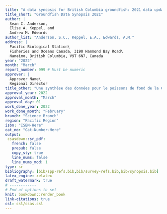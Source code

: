 ```yaml
---
title: "A data synopsis for British Columbia groundfish: 2021 data update"
title_short: "Groundfish Data Synopsis 2021"
author: |
  Sean C. Anderson,
  Elise A. Keppel, and
  Andrew M. Edwards
author_list: "Anderson, S.C., Keppel, E.A., Edwards, A.M."
address: |
  Pacific Biological Station\
  Fisheries and Oceans Canada, 3190 Hammond Bay Road\
  Nanaimo, British Columbia, V9T 6N7, Canada
year: "2022"
month: "March"
report_number: 999 # Must be numeric
approver: |
  Approver Name\
  Regional Director
title_other: "Une synthèse des données pour le poissons de fond de la Colombie-Britannique : mise à jour 2021"
approval_year: 2022
approval_month: "March"
approval_day: 01
work_done_year: 2022
work_done_month: "February"
branch: "Science Branch"
region: "Pacific Region"
isbn: "ISBN-Here"
cat_no: "Cat-Number-Here"
output:
 csasdown::sr_pdf:
   french: false
   prepub: false
   copy_sty: true
   line_nums: false
   line_nums_mod: 1
type: sr
bibliography: [bib/spp-refs.bib,bib/survey-refs.bib,bib/synopsis.bib]
latex_engine: xelatex
draft_watermark: true
# ------------
# End of options to set
knit: bookdown::render_book
link-citations: true
csl: csl/csas.csl
---
```



